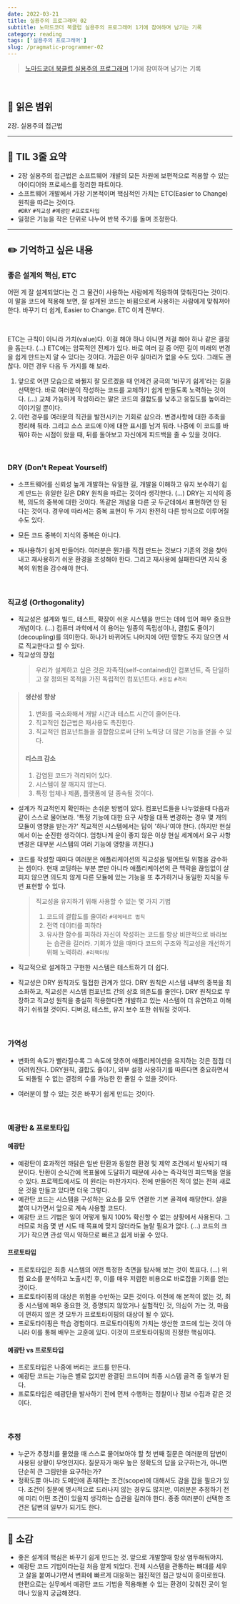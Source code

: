 ```yaml
---
date: 2022-03-21
title: 실용주의 프로그래머 02
subtitle: 노마드코더 북클럽 실용주의 프로그래머 1기에 참여하며 남기는 기록
category: reading
tags: ['실용주의 프로그래머']
slug: /pragmatic-programmer-02
---
```


> [노마드코더 북클럽 실용주의 프로그래머](https://nomadcoders.co/pragmatic-programmer?utm_source=Nomad+Academy&utm_campaign=b21db3e0fc-EMAIL_CAMPAIGN_2022_03_11&utm_medium=email&utm_term=0_4313d957c9-b21db3e0fc-44797189&mc_cid=b21db3e0fc&mc_eid=ada1dd7049) 1기에 참여하며 남기는 기록

<br />

## 📖 읽은 범위

2장. 실용주의 접근법

---

## 📍 TIL 3줄 요약

- 2장 실용주의 접근법은 소프트웨어 개발의 모든 차원에 보편적으로 적용할 수 있는 아이디어와 프로세스를 정리한 파트이다.
- 소프트웨어 개발에서 가장 기본적이며 핵심적인 가치는 ETC(Easier to Change) 원칙을 따르는 것이다. <br /> `#DRY` `#직교성` `#예광탄` `#프로토타입`
- 일정은 기능을 작은 단위로 나누어 반복 주기를 돌며 조정한다.

---

## ✏️ 기억하고 싶은 내용

### 좋은 설계의 핵심, ETC

어떤 게 잘 설계되었다는 건 그 물건이 사용하는 사람에게 적응하여 맞춰진다는 것이다. 이 말을 코드에 적용해 보면, 잘 설계된 코드는 바뀜으로써 사용하는 사람에게 맞춰져야 한다. 바꾸기 더 쉽게, Easier to Change. ETC 이게 전부다.

<br />

ETC는 규칙이 아니라 가치(value)다. 이걸 해야 하나 아니면 저걸 해야 하나 같은 결정을 돕는다. (...) ETC에는 암묵적인 전제가
있다. 바로 여러 길 중 어떤 길이 미래의 변경을 쉽게 만드는지 알 수 있다는 것이다. 가끔은 아무 실마리가 없을 수도 있다. 그래도
괜찮다. 이런 경우 다음 두 가지를 해 보라.

1. 앞으로 어떤 모습으로 바뀔지 잘 모르겠을 때 언제건 궁극의 '바꾸기 쉽게'라는 길을 선택한다. 바로 여러분이 작성하는 코드를 교체하기 쉽게 만들도록 노력하는 것이다. (...) 교체 가능하게 작성하라는 말은 코드의 결합도를 낮추고 응집도를 높이라는 이야기일 뿐이다.
2. 이런 경우를 여러분의 직관을 발전시키는 기회로 삼으라. 변경사항에 대한 추축을 정리해 둬라. 그리고 소스 코드에 이에 대한 표시를 남겨 둬라. 나중에 이 코드를 바꿔야 하는 시점이 왔을 때, 뒤를 돌아보고 자신에게 피드백을 줄 수 있을 것이다.

<br />

### DRY (Don't Repeat Yourself)

- 소프트웨어를 신뢰성 높게 개발하는 유일한 길, 개발을 이해하고 유지 보수하기 쉽게 만드는 유일한 길은 DRY 원칙을 따르는 것이라 생각한다. (...) DRY는 지식의 중복, 의도의 중복에 대한 것이다. 똑같은 개념을 다른 곳 두군데에서 표현하면 안 된다는 것이다. 경우에 따라서는 중복 표현이 두 가지 완전히 다른 방식으로 이루어질 수도 있다.

- 모든 코드 중복이 지식의 중복은 아니다.

- 재사용하기 쉽게 만들어라. 여러분은 뭔가를 직접 만드는 것보다 기존의 것을 찾아내고 재사용하기 쉬운 환경을 조성해야 한다. 그리고 재사용에 실패한다면 지식 중복의 위험을 감수해야 한다.

<br />

### 직교성 (Orthogonality)

- 직교성은 설계와 빌드, 테스트, 확장이 쉬운 시스템을 만드는 데에 있어 매우 중요한 개념이다. (...) 컴퓨터 과학에서 이 용어는 일종의 독립성이나, 결합도 줄이기(decoupling)를 의미한다. 하나가 바뀌어도 나머지에 어떤 영향도 주지 않으면 서로 직교한다고 할 수 있다.
- 직교성의 장점
  > 우리가 설계하고 싶은 것은 자족적(self-contained)인 컴포넌트, 즉 단일하고 잘 정의된 목적을 가진 독립적인 컴포넌트다. `#응집` `#격리`

> #### 생산성 향상
>
> 1. 변화를 국소화해서 개발 시간과 테스트 시간이 줄어든다.
> 2. 직교적인 접근법은 재사용도 촉진한다.
> 3. 직교적인 컴포넌트들을 결합함으로써 단위 노력당 더 많은 기능을 얻을 수 있다.
>
> #### 리스크 감소
>
> 1. 감염된 코드가 격리되어 있다.
> 2. 시스템이 잘 깨지지 않는다.
> 3. 특정 업체나 제품, 플랫폼에 덜 종속될 것이다.

- 설계가 직교적인지 확인하는 손쉬운 방법이 있다. 컴포넌트들을 나누었을때 다음과 같이 스스로 물어보라. '특정 기능에 대한 요구 사항을 대폭 변경하는 경우 몇 개의 모듈이 영향을 받는가?' 직교적인 시스템에서는 답이 '하나'여야 한다. (하지만 현실에서 이는 순진한 생각이다. 엄청나게 운이 좋지 않은 이상 현실 세계에서 요구 사항 변경은 대부분 시스템의 여러 기능에 영향을 끼친다.)

- 코드를 작성할 때마다 여러분은 애플리케이션의 직교성을 떨어트릴 위험을 감수하는 셈이다. 현재 코딩하는 부분 뿐만 아니라 애플리케이션의 큰 맥락을 끊임없이 살피지 않으면 의도치 않게 다른 모듈에 있는 기능을 또 추가하거나 동일한 지식을 두 번 표현할 수 있다.

  > 직교성을 유지하기 위해 사용할 수 있는 몇 가지 기법
  >
  > 1. 코드의 결합도를 줄여라 `#데메테르 법칙`
  > 2. 전역 데이터를 피하라
  > 3. 유사한 함수를 피하라
  >    자신이 작성하는 코드를 항상 비판적으로 바라보는 습관을 길러라. 기회가 있을 때마다 코드의 구조와 직교성을 개선하기 위해 노력하라. `#리팩터링`

- 직교적으로 설계하고 구현한 시스템은 테스트하기 더 쉽다.

- 직교성은 DRY 원칙과도 밀접한 관계가 있다. DRY 원칙은 시스템 내부의 중복을 최소화하고, 직교성은 시스템 컴포넌트 간의 상호 의존도를 줄인다. DRY 원칙으로 무장하고 직교성 원칙을 충실히 적용한다면 개발하고 있는 시스템이 더 유연하고 이해하기 쉬워질 것이다. 디버깅, 테스트, 유지 보수 또한 쉬워질 것이다.

<br />

### 가역성

- 변화의 속도가 빨라질수록 그 속도에 맞추어 애플리케이션을 유지하는 것은 점점 더 어려워진다. DRY원칙, 결합도 줄이기, 외부 설정 사용하기를 따른다면 중요하면서도 되돌릴 수 없는 결정의 수를 가능한 한 줄일 수 있을 것이다.

- 여러분이 할 수 있는 것은 바꾸기 쉽게 만드는 것이다.

<br />

### 예광탄 & 프로토타입

#### 예광탄

- 예광탄이 효과적인 까닭은 일반 탄환과 동일한 환경 및 제약 조건에서 발사되기 때문이다. 탄환이 순식간에 목표물에 도달하기 때문에 사수는 즉각적인 피드백을 얻을 수 있다. 프로젝트에서도 이 원리는 마찬가지다. 전에 만들어진 적이 없는 전혀 새로운 것을 만들고 있다면 더욱 그렇다.
- 예관탄 코드는 시스템을 구성하는 요소를 모두 연결한 기본 골격에 해당한다. 살을 붙여 나가면서 앞으로 계속 사용할 코드다.
- 예광탄 코드 기법은 일이 어떻게 될지 100% 확신할 수 없는 상황에서 사용된다. 그러므로 처음 몇 번 시도 때 목표에 맞지 않더라도 놀랄 필요가 없다. (...) 코드의 크기가 작으면 관성 역시 약하므로 빠르고 쉽게 바꿀 수 있다.

#### 프로토타입

- 프로토타입은 최종 시스템의 어떤 특정한 측면을 탐사해 보는 것이 목표다. (...) 위험 요소를 분석하고 노출시킨 후, 이를 매우 저렴한 비용으로 바로잡을 기회를 얻는 것이다.
- 프로토타이핑의 대상은 위험을 수반하는 모든 것이다. 이전에 해 본적이 없는 것, 최종 시스템에 매우 중요한 것, 증명되지 않았거나 실험적인 것, 의심이 가는 것, 마음이 편하지 않은 것 모두가 프로토타이핑의 대상이 될 수 있다.
- 프로토타이핑은 학습 경험이다. 프로토타이핑의 가치는 생산한 코드에 있는 것이 아니라 이를 통해 배우는 교훈에 있다. 이것이 프로토타이핑의 진정한 핵심이다.

#### 예광탄 vs 프로토타입

- 프로토타입은 나중에 버리는 코드를 만든다.
- 예광탄 코드는 기능은 별로 없지만 완결된 코드이며 최종 시스템 골격 중 일부가 된다.
- 프로토타입은 예광탄을 발사하기 전에 먼저 수행하는 정찰이나 정보 수집과 같은 것이다.

<br />

### 추정

- 누군가 추정치를 물었을 때 스스로 물어보아야 할 첫 번째 질문은 여러분의 답변이 사용된 상황이 무엇인지다. 질문자가 매우 높은 정확도의 답을 요구하는가, 아니면 단순히 큰 그림만을 요구하는가?
- 정확도뿐 아니라 도메인에 존재하는 조건(scope)에 대해서도 감을 잡을 필요가 있다. 조건이 질문에 명시적으로 드러나지 않는 경우도 많지만, 여러분은 추정하기 전에 미리 어떤 조건이 있을지 생각하는 습관을 길러야 한다. 종종 여러분이 선택한 조건은 답변의 일부가 되기도 한다.

---

## 💭 소감

- 좋은 설계의 핵심은 바꾸기 쉽게 만드는 것. 앞으로 개발할때 항상 염두해둬야지.
- 예광탄 코드 기법이라는걸 처음 알게 되었다. 전체 시스템을 관통하는 뼈대를 세우고 살을 붙여나가면서 변화에 빠르게 대응하는 점진적인 접근 방식이 흥미로웠다. 한편으로는 실무에서 예광탄 코드 기법을 적용해볼 수 있는 환경이 갖춰진 곳이 얼마나 있을지 궁금해졌다.
